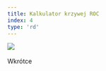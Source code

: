 ```yaml
---
title: Kalkulator krzywej ROC
index: 4
type: 'rd'
---
```


[![](https://img.shields.io/badge/github-000000?style=for-the-badge&logo=github)](https://github.com/milosz08/roc-curve-visualizer) &nbsp;

Wkrótce
